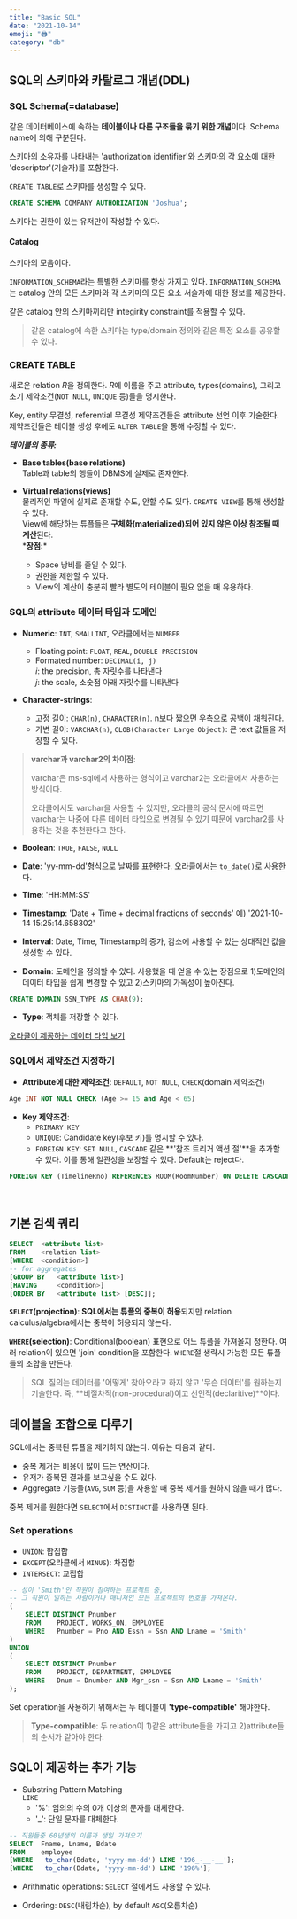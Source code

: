 ```yaml
---
title: "Basic SQL"
date: "2021-10-14"
emoji: "🖨"
category: "db"
---
```

## SQL의 스키마와 카탈로그 개념(DDL)
### SQL Schema(=database)
같은 데이터베이스에 속하는 **테이블이나 다른 구조들을 묶기 위한 개념**이다. Schema name에 의해 구분된다.

스키마의 소유자를 나타내는 'authorization identifier'와 스키마의 각 요소에 대한 'descriptor'(기술자)를 포함한다.

`CREATE TABLE`로 스키마를 생성할 수 있다.
```sql
CREATE SCHEMA COMPANY AUTHORIZATION 'Joshua';
```
스키마는 권한이 있는 유저만이 작성할 수 있다.

#### Catalog
스키마의 모음이다. 

`INFORMATION_SCHEMA`라는 특별한 스키마를 항상 가지고 있다. `INFORMATION_SCHEMA`는 catalog 안의 모든 스키마와 각 스키마의 모든 요소 서술자에 대한 정보를 제공한다.

같은 catalog 안의 스키마끼리만 integirity constraint를 적용할 수 있다.

> 같은 catalog에 속한 스키마는 type/domain 정의와 같은 특정 요소를 공유할 수 있다.

### CREATE TABLE
새로운 relation $R$을 정의한다. $R$에 이름을 주고 attribute, types(domains), 그리고 초기 제약조건(`NOT NULL`, `UNIQUE` 등)들을 명시한다.

Key, entity 무결성, referential 무결성 제약조건들은 attribute 선언 이후 기술한다. 제약조건들은 테이블 생성 후에도 `ALTER TABLE`을 통해 수정할 수 있다.

***테이블의 종류:***
- **Base tables(base relations)**  
    Table과 table의 행들이 DBMS에 실제로 존재한다.

- **Virtual relations(views)**  
    물리적인 파일에 실제로 존재할 수도, 안할 수도 있다. `CREATE VIEW`를 통해 생성할 수 있다.  
    View에 해당하는 튜플들은 **구체화(materialized)되어 있지 않은 이상 참조될 때 계산**된다.  
    \***장점:**\*
    - Space 낭비를 줄일 수 있다.
    - 권한을 제한할 수 있다.
    - View의 계산이 충분히 빨라 별도의 테이블이 필요 없을 때 유용하다.

### SQL의 attribute 데이터 타입과 도메인
- **Numeric**: `INT`, `SMALLINT`, 오라클에서는 `NUMBER`
    - Floating point: `FLOAT`, `REAL`, `DOUBLE PRECISION`  
    - Formated number: `DECIMAL(i, j)`  
        $i$: the precision, 총 자릿수를 나타낸다  
        $j$: the scale, 소숫점 아래 자릿수를 나타낸다
    
- **Character-strings**:
    - 고정 길이: `CHAR(n)`, `CHARACTER(n)`. n보다 짧으면 우측으로 공백이 채워진다.
    - 가변 길이: `VARCHAR(n)`, `CLOB(Character Large Object)`: 큰 text 값들을 저장할 수 있다.

> **varchar과 varchar2의 차이점**:
>
> varchar은 ms-sql에서 사용하는 형식이고 varchar2는 오라클에서 사용하는 방식이다.
>
> 오라클에서도 varchar을 사용할 수 있지만, 오라클의 공식 문서에 따르면 varchar는 나중에 다른 데이터 타입으로 변경될 수 있기 때문에 varchar2를 사용하는 것을 추천한다고 한다.

- **Boolean**: `TRUE`, `FALSE`, `NULL`

- **Date**: 'yy-mm-dd'형식으로 날짜를 표현한다. 오라클에서는 `to_date()`로 사용한다.

- **Time**: 'HH:MM:SS'

- **Timestamp**: 'Date + Time + decimal fractions of seconds' 예) '2021-10-14 15:25:14.658302'

- **Interval**: Date, Time, Timestamp의 증가, 감소에 사용할 수 있는 상대적인 값을 생성할 수 있다.

- **Domain**: 도메인을 정의할 수 있다. 사용했을 때 얻을 수 있는 장점으로 1)도메인의 데이터 타입을 쉽게 변경할 수 있고 2)스키마의 가독성이 높아진다.
```sql
CREATE DOMAIN SSN_TYPE AS CHAR(9);
```
- **Type**: 객체를 저장할 수 있다.

[오라클이 제공하는 데이터 타입 보기](https://docs.oracle.com/database/121/SQLRF/sql_elements001.htm#SQLRF30020)

### SQL에서 제약조건 지정하기
- **Attribute에 대한 제약조건**: `DEFAULT`, `NOT NULL`, `CHECK`(domain 제약조건)
```sql
Age INT NOT NULL CHECK (Age >= 15 and Age < 65)
```

- **Key 제약조건**:  
    - `PRIMARY KEY`
    - `UNIQUE`: Candidate key(후보 키)를 명시할 수 있다.  
    - `FOREIGN KEY`: `SET NULL`, `CASCADE` 같은 **'참조 트리거 액션 절'**을 추가할 수 있다. 이를 통해 일관성을 보장할 수 있다. Default는 reject다.
```sql
FOREIGN KEY (TimelineRno) REFERENCES ROOM(RoomNumber) ON DELETE CASCADE
```

<br/>

## 기본 검색 쿼리
```sql
SELECT  <attribute list>
FROM    <relation list>
[WHERE  <condition>]
-- for aggregates
[GROUP BY   <attribute list>]
[HAVING     <condition>]
[ORDER BY   <attribute list> [DESC]];
```
**`SELECT`(projection)**: **SQL에서는 튜플의 중복이 허용**되지만 relation calculus/algebra에서는 중복이 허용되지 않는다.

**`WHERE`(selection)**: Conditional(boolean) 표현으로 어느 튜플을 가져올지 정한다. 여러 relation이 있으면 'join' condition을 포함한다.
    `WHERE`절 생략시 가능한 모든 튜플들의 조합을 만든다.

> SQL 질의는 데이터를 '어떻게' 찾아오라고 하지 않고 '무슨 데이터'를 원하는지 기술한다. 즉, **비절차적(non-procedural)이고 선언적(declaritive)**이다.

## 테이블을 조합으로 다루기
SQL에서는 중복된 튜플을 제거하지 않는다. 이유는 다음과 같다.
- 중복 제거는 비용이 많이 드는 연산이다.
- 유저가 중복된 결과를 보고싶을 수도 있다.
- Aggregate 기능들(`AVG`, `SUM` 등)을 사용할 때 중복 제거를 원하지 않을 때가 많다.

중복 제거를 원한다면 `SELECT`에서 `DISTINCT`를 사용하면 된다.

### Set operations
- `UNION`: 합집합
- `EXCEPT`(오라클에서 `MINUS`): 차집합
- `INTERSECT`: 교집합
```sql
-- 성이 'Smith'인 직원이 참여하는 프로젝트 중, 
-- 그 직원이 일하는 사람이거나 매니저인 모든 프로젝트의 번호를 가져온다.
(
    SELECT DISTINCT Pnumber
    FROM    PROJECT, WORKS_ON, EMPLOYEE
    WHERE   Pnumber = Pno AND Essn = Ssn AND Lname = 'Smith'
)
UNION
(
    SELECT DISTINCT Pnumber
    FROM    PROJECT, DEPARTMENT, EMPLOYEE
    WHERE   Dnum = Dnumber AND Mgr_ssn = Ssn AND Lname = 'Smith'
);
```

Set operation을 사용하기 위해서는 두 테이블이 **'type-compatible'** 해야한다.
> **Type-compatible**: 두 relation이 1)같은 attribute들을 가지고 2)attribute들의 순서가 같아야 한다.

## SQL이 제공하는 추가 기능
- Substring Pattern Matching  
    `LIKE`
    - '%': 임의의 수의 0개 이상의 문자를 대체한다.
    - '_': 단일 문자를 대체한다.
```sql
-- 직원들중 60년생의 이름과 생일 가져오기
SELECT  Fname, Lname, Bdate 
FROM    employee 
[WHERE   to_char(Bdate, 'yyyy-mm-dd') LIKE '196_-__-__'];
[WHERE   to_char(Bdate, 'yyyy-mm-dd') LIKE '196%']; 
```
- Arithmatic operations: `SELECT` 절에서도 사용할 수 있다.

- Ordering: `DESC`(내림차순), by default `ASC`(오름차순)